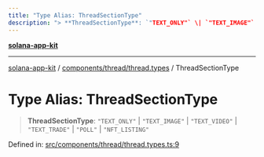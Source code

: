 ```yaml
---
title: "Type Alias: ThreadSectionType"
description: "> **ThreadSectionType**: `"TEXT_ONLY"` \| `"TEXT_IMAGE"` \| `"TEXT_VIDEO"` \| `"TEXT_TRADE"` \| `"POLL"` \| `"NFT_LISTING"`"
---
```


[**solana-app-kit**](../../../../README.mdx)

***

[solana-app-kit](../../../../README.mdx) / [components/thread/thread.types](../README.mdx) / ThreadSectionType

# Type Alias: ThreadSectionType

> **ThreadSectionType**: `"TEXT_ONLY"` \| `"TEXT_IMAGE"` \| `"TEXT_VIDEO"` \| `"TEXT_TRADE"` \| `"POLL"` \| `"NFT_LISTING"`

Defined in: [src/components/thread/thread.types.ts:9](https://github.com/SendArcade/solana-social-starter/blob/b27156124ee1831d644b1af765e8d55a2885cd4f/src/components/thread/thread.types.ts#L9)
